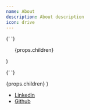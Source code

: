 ```yaml
---
name: About
description: About description
icon: drive
---
```




{' '}

<nav class="not-prose">
  <ul class="flex flex-wrap gap-4">{props.children}</ul>
</nav>)


{' '}

<Link icon="file" external {...props}>
  {props.children}
</Link>)


- [Linkedin](https://www.linkedin.com/in/lanceguyatt/)
- [Github](https://github.com/lanceguyatt)
